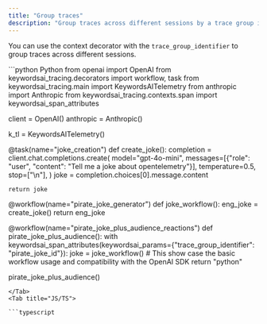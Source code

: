 ```yaml
---
title: "Group traces"
description: "Group traces across different sessions by a trace group id."
---
```


You can use the context decorator with the `trace_group_identifier` to group traces across different sessions.


<Tabs>
<Tab title="Python">
```python Python
from openai import OpenAI
from keywordsai_tracing.decorators import workflow, task
from keywordsai_tracing.main import KeywordsAITelemetry
from anthropic import Anthropic
from keywordsai_tracing.contexts.span import keywordsai_span_attributes

client = OpenAI()
anthropic = Anthropic()

k_tl = KeywordsAITelemetry()

@task(name="joke_creation")
def create_joke():
    completion = client.chat.completions.create(
        model="gpt-4o-mini",
        messages=[{"role": "user", "content": "Tell me a joke about opentelemetry"}],
        temperature=0.5,
        stop=["\n"],
    )
    joke = completion.choices[0].message.content

    return joke


@workflow(name="pirate_joke_generator")
def joke_workflow():
    eng_joke = create_joke()
    return eng_joke


@workflow(name="pirate_joke_plus_audience_reactions")
def pirate_joke_plus_audience():
    with keywordsai_span_attributes(keywordsai_params={"trace_group_identifier": "pirate_joke_id"}): 
        joke = joke_workflow() # This show case the basic workflow usage and compatibility with the OpenAI SDK
    return "python"

pirate_joke_plus_audience()
```
</Tab>
<Tab title="JS/TS">

```typescript
```
</Tab>
</Tabs>